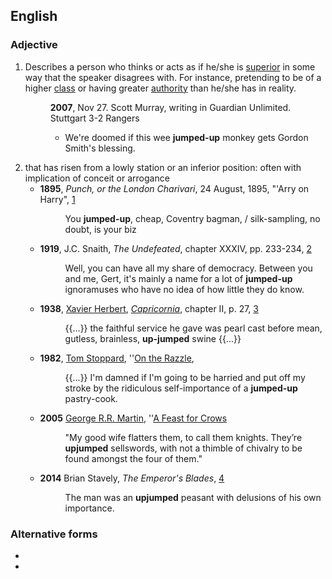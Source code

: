 ==English==

===Adjective===
{{en-adj|head=[[jumped]]-[[up]]}}

# {{lb|en|idiomatic|pejorative}} Describes a person who thinks or acts as if he/she is [[superior]] in some way that the speaker disagrees with. For instance, pretending to be of a higher [[class]] or having greater [[authority]] than he/she has in reality.
#: '''2007''', Nov 27. Scott Murray, writing in Guardian Unlimited. Stuttgart 3-2 Rangers
#:* We're doomed if this wee '''jumped-up''' monkey gets Gordon Smith's blessing.
# that has risen from a lowly station or an inferior position: often with implication of conceit or arrogance
#* '''1895''', ''Punch, or the London Charivari'', 24 August, 1895, "'Arry on Harry", [https://books.google.ca/books?id=S5kwAAAAYAAJ&dq=%22jumped-up+cheap+Coventry%22&source=gbs_navlinks_s]
#*: You '''jumped-up''', cheap, Coventry bagman, / silk-sampling, no doubt, is your biz
#* '''1919''', J.C. Snaith, ''The Undefeated'', chapter XXXIV, pp. 233-234, [https://archive.org/details/cu31924013224062]
#*: Well, you can have all my share of democracy. Between you and me, Gert, it's mainly a name for a lot of '''jumped-up''' ignoramuses who have no idea of how little they do know.
#* '''1938''', [[w:Xavier Herbert|Xavier Herbert]], ''[[w:Capricornia (novel)|Capricornia]]'', chapter II, p. 27, [https://archive.org/details/capricornianovel00herb]
#*: {{...}} the faithful service he gave was pearl cast before mean, gutless, brainless, '''up-jumped''' swine {{...}}
#* '''1982''', [[w:Tom Stoppard|Tom Stoppard]], ''[[w:On the Razzle (play)|On the Razzle]],
#*: {{...}} I'm damned if I'm going to be harried and put off my stroke by the ridiculous self-importance of a '''jumped-up''' pastry-cook.
#* '''2005''' [[w:George R.R. Martin|George R.R. Martin]], ''[[w:A Feast for Crows|A Feast for Crows]]
#*: "My good wife flatters them, to call them knights. They’re '''upjumped''' sellswords, with not a thimble of chivalry to be found amongst the four of them."
#* '''2014''' Brian Stavely, ''The Emperor's Blades'', [https://books.google.ca/books/about/The_Emperor_s_Blades.html?id=HR4KAgAAQBAJ&redir_esc=y]
#*: The man was an '''upjumped''' peasant with delusions of his own importance.

===Alternative forms===
* {{l|en|up-jumped}}
* {{l|en|upjumped}}